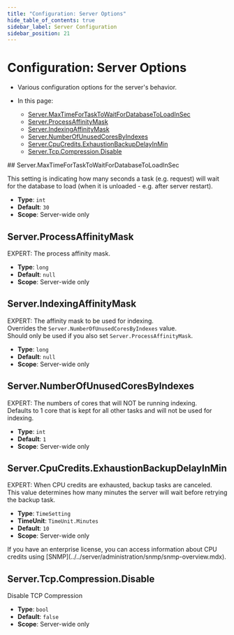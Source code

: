 ```yaml
---
title: "Configuration: Server Options"
hide_table_of_contents: true
sidebar_label: Server Configuration
sidebar_position: 21
---
```



# Configuration: Server Options
<Admonition type="note" title="">

* Various configuration options for the server's behavior.  

* In this page:  
    * [Server.MaxTimeForTaskToWaitForDatabaseToLoadInSec](../../server/configuration/server-configuration.mdx#servermaxtimefortasktowaitfordatabasetoloadinsec)  
    * [Server.ProcessAffinityMask](../../server/configuration/server-configuration.mdx#serverprocessaffinitymask)  
    * [Server.IndexingAffinityMask](../../server/configuration/server-configuration.mdx#serverindexingaffinitymask)  
    * [Server.NumberOfUnusedCoresByIndexes](../../server/configuration/server-configuration.mdx#servernumberofunusedcoresbyindexes)  
    * [Server.CpuCredits.ExhaustionBackupDelayInMin](../../server/configuration/server-configuration.mdx#servercpucreditsexhaustionbackupdelayinmin)  
    * [Server.Tcp.Compression.Disable](../../server/configuration/server-configuration.mdx#servertcpcompressiondisable)  

</Admonition>
## Server.MaxTimeForTaskToWaitForDatabaseToLoadInSec

This setting is indicating how many seconds a task (e.g. request) will wait for the database to load (when it is unloaded - e.g. after server restart).

- **Type**: `int`
- **Default**: `30`
- **Scope**: Server-wide only



## Server.ProcessAffinityMask

EXPERT: The process affinity mask.

- **Type**: `long`
- **Default**: `null`
- **Scope**: Server-wide only



## Server.IndexingAffinityMask

EXPERT: The affinity mask to be used for indexing.  
Overrides the `Server.NumberOfUnusedCoresByIndexes` value.  
Should only be used if you also set `Server.ProcessAffinityMask`.

- **Type**: `long`
- **Default**: `null`
- **Scope**: Server-wide only



## Server.NumberOfUnusedCoresByIndexes

EXPERT: The numbers of cores that will NOT be running indexing.  
Defaults to 1 core that is kept for all other tasks and will not be used for indexing.

- **Type**: `int`
- **Default**: `1`
- **Scope**: Server-wide only



## Server.CpuCredits.ExhaustionBackupDelayInMin

EXPERT: When CPU credits are exhausted, backup tasks are canceled.  
This value determines how many minutes the server will wait before retrying the backup task.  

- **Type**: `TimeSetting`  
- **TimeUnit**: `TimeUnit.Minutes`  
- **Default**: `10`  
- **Scope**: Server-wide only  

<Admonition type="info" title="">
If you have an enterprise license, you can access information about CPU credits 
using [SNMP](../../server/administration/snmp/snmp-overview.mdx).  
</Admonition>




## Server.Tcp.Compression.Disable

Disable TCP Compression

- **Type**: `bool`
- **Default**: `false`
- **Scope**: Server-wide only


